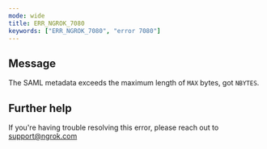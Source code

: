 ```yaml
---
mode: wide
title: ERR_NGROK_7080
keywords: ["ERR_NGROK_7080", "error 7080"]
---
```


## Message

The SAML metadata exceeds the maximum length of `MAX` bytes, got `NBYTES`.

## Further help

If you're having trouble resolving this error, please reach out to [support@ngrok.com](mailto:support@ngrok.com?subject=Help%20with%20ERR_NGROK_7080)
